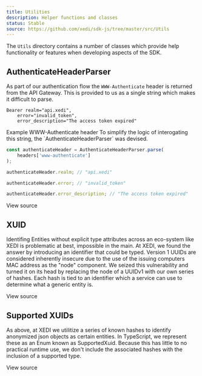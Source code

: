 ```yaml
---
title: Utilities
description: Helper functions and classes
status: Stable
source: https://github.com/xedi/sdk-js/tree/master/src/Utils
---
```



The <ExternalLink href="https://github.com/xedi/sdk-js/tree/master/src/Utils">`Utils`</ExternalLink> directory contains a number of classes which provide help functionality or features when developing aspects of the SDK.

## AuthenticateHeaderParser

As part of our <Link to="/architecture/authentication">authentication flow</Link> the <ExternalLink href="https://tools.ietf.org/html/rfc6750#page-9">`WWW-Authenticate` header</ExternalLink> is returned from the API Gateway. This is provided to us as a single string which makes it difficult to parse.
```
Bearer realm="api.xedi",
    error="invalid_token",
    error_description="The access token expired"
```
<Caption>Example WWW-Authenticate header</Caption>
<Text as="p" mb={3}>To simplify the logic of interogating this string, the `AuthenticateHeaderParser` was devised.</Text>

```javascript
const authenticateHeader = AuthenticateHeaderParser.parse(
    headers['www-authenticate']
);

authenticateHeader.realm; // "api.xedi"

authenticateHeader.error; // "invalid_token"

authenticateHeader.error_description; // "The access token expired"
```

<ExternalLink href="https://github.com/xedi/sdk-js/blob/master/src/Utils/AuthenticateHeaderParser.ts"><CodeIcon mr={1} />View source</ExternalLink>

## XUID

Identifing Entities without explicit type attributes across an eco-system like XEDI is problematic at best, impossible in the main. At XEDI, we found the answer by introducing an identifier that could be typed. <ExternalLink href="https://en.wikipedia.org/wiki/Universally_unique_identifier#Version_1_(date-time_and_MAC_address)">Version 1 UUIDs</ExternalLink> are considered inherently insecure due to the use of the issuing computers MAC address as the "node" component. We seized this vulnerability and turned it on its head by replacing the node of a UUIDv1 with our own series of hashes. Each hash is tied to an identifier which a service can use to determine what a generic entity is.

<ExternalLink href="https://github.com/xedi/sdk-js/blob/master/src/Utils/Xuid.ts"><CodeIcon mr={1} />View source</ExternalLink>

## Supported XUIDs

As above, at XEDI we utilitize a series of known hashes to identify anonymized json objects as certain entities. In TypeScript, we represent these as an Enum known as SupportedXuid. Because this has little to no practical runtime use, we don't include the associated hashes with the inclusion of a supported type.

<ExternalLink href="https://github.com/xedi/sdk-js/blob/master/src/Utils/Xuid.ts"><CodeIcon mr={1} />View source</ExternalLink>
